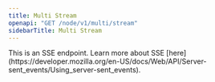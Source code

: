 ```yaml
---
title: Multi Stream
openapi: "GET /node/v1/multi/stream"
sidebarTitle: Multi Stream
---
```


<Note>
    This is an SSE endpoint. Learn more about SSE [here](https://developer.mozilla.org/en-US/docs/Web/API/Server-sent_events/Using_server-sent_events).
</Note> 